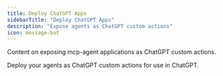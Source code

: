 ```yaml
---
title: Deploy ChatGPT Apps
sidebarTitle: "Deploy ChatGPT Apps"
description: "Expose agents as ChatGPT custom actions"
icon: message-bot
---
```


<Info>
Content on exposing mcp-agent applications as ChatGPT custom actions.
</Info>

Deploy your agents as ChatGPT custom actions for use in ChatGPT.
